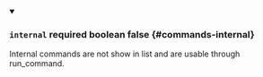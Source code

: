 
<details className="config-field" data-expandable="false" open>
<summary>

### `internal` <span className="config-field-required" data-required="false">required</span> <span className="config-field-type">boolean</span> <span className="config-field-default">false</span> <span className="config-field-enum"></span> {#commands-internal}

Internal commands are not show in list and are usable through run_command.

</summary>



</details>
